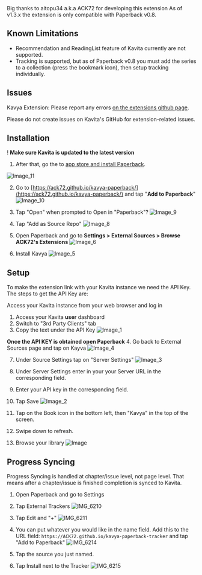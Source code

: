 
<Callout emoji="♥">
Big thanks to aitopu34 a.k.a ACK72 for developing this extension
</Callout>

<Callout type="info">
    As of v1.3.x the extension is only compatible with Paperback v0.8.
</Callout>

## Known Limitations
* Recommendation and ReadingList feature of Kavita currently are not supported.
* Tracking is supported, but as of Paperback v0.8 you must add the series to a collection (press the bookmark icon), then setup tracking individually.

## Issues
Kavya Extension: Please report any errors [on the extensions github page](https://github.com/ACK72/kavya-paperback/issues/new?assignees=ACK72&labels=&template=bug_report.md&title=%5BBUG%5D). 

Please do not create issues on Kavita's GitHub for extension-related issues.

## Installation

! **Make sure Kavita is updated to the latest version**

1. After that, go the to [app store and install Paperback](https://apps.apple.com/us/app/paperback-a-komga-client/id1626613373).

![Image_11](../../../public/guides/3rdparty/paperback-image_11.png?resize=450,450 "Image_11")

2. Go to [https://ack72.github.io/kavya-paperback/](https://ack72.github.io/kavya-paperback/) and tap "**Add to Paperback**"
![Image_10](../../../public/guides/3rdparty/paperback-image_10.png?resize=450,450 "Image_10")

3. Tap "Open" when prompted to Open in "Paperback"?
![Image_9](../../../public/guides/3rdparty/paperback-image_9.png?resize=450,450 "Image_9")

4. Tap "Add as Source Repo"
![Image_8](../../../public/guides/3rdparty/paperback-image_8.png?resize=450,450 "Image_8")

5. Open Paperback and go to **Settings > External Sources > Browse ACK72's Extensions**
![Image_6](../../../public/guides/3rdparty/paperback-image_6.png?resize=450,450 "Image_6")

6. Install Kavya
![Image_5](../../../public/guides/3rdparty/paperback-image_5.png?resize=450,450 "Image_5")

## Setup

To make the extension link with your Kavita instance we need the API Key.
The steps to get the API Key are:

Access your Kavita instance from your web browser and log in
1. Access your Kavita **user** dashboard
2. Switch to "3rd Party Clients" tab
3. Copy the text under the API Key
![Image_1](../../../public/guides/3rdparty/paperback-image_1.png?resize=450,450 "Image_1")

**Once the API KEY is obtained open Paperback**
4. Go back to External Sources page and tap on Kayva
![Image_4](../../../public/guides/3rdparty/paperback-image_4.png?resize=450,450 "Image_4")

7. Under Source Settings tap on "Server Settings"
![Image_3](../../../public/guides/3rdparty/paperback-image_3.png?resize=450,450 "Image_3")

9. Under Server Settings enter in your your Server URL in the corresponding field.
10. Enter your API key in the corresponding field.
12. Tap Save
![Image_2](../../../public/guides/3rdparty/paperback-image_2.png?resize=450,450 "Image_2")


13. Tap on the Book icon in the bottom left, then "Kavya" in the top of the screen.
14. Swipe down to refresh.
15. Browse your library 
![Image](../../../public/guides/3rdparty/paperback-image.png?resize=450,450 "Image")

## Progress Syncing
<Callout type="info">
    Progress Syncing is handled at chapter/issue level, not page level. That means after a chapter/issue is finished completion is synced to Kavita.
</Callout> 

1. Open Paperback and go to Settings
2. Tap External Trackers
![IMG_6210](../../../public/guides/3rdparty/paperback-img_6210.png?resize=450,450 "IMG_6210")

3. Tap Edit and "+"
![IMG_6211](../../../public/guides/3rdparty/paperback-img_6211.png?resize=450,450 "IMG_6211")

4. You can put whatever you would like in the name field. Add this to the URL field: `https://ACK72.github.io/kavya-paperback-tracker` and tap "Add to Paperback"
![IMG_6214](../../../public/guides/3rdparty/paperback-img_6214.png?resize=450,450 "IMG_6214")

5. Tap the source you just named.
6. Tap Install next to the Tracker
![IMG_6215](../../../public/guides/3rdparty/paperback-img_6215.png?resize=450,450 "IMG_6215")